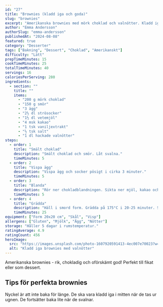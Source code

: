```yaml
---
id: "27"
title: "Brownies (kladd iga och goda)"
slug: "brownies"
excerpt: "Amerikanska brownies med mörk choklad och valnötter. Kladd iga i mitten och lite krispiga på toppen!"
author: "Emma Andersson"
authorSlug: "emma-andersson"
publishedAt: "2024-08-08"
featured: true
category: "Desserter"
tags: ["Bakning", "Dessert", "Choklad", "Amerikanskt"]
difficulty: "Lätt"
prepTimeMinutes: 15
cookTimeMinutes: 25
totalTimeMinutes: 40
servings: 16
caloriesPerServing: 280
ingredients:
  - section: ""
    title: ""
    items:
      - "200 g mörk choklad"
      - "150 g smör"
      - "3 ägg"
      - "2½ dl strösocker"
      - "1½ dl vetemjöl"
      - "4 msk kakao"
      - "1 tsk vaniljextrakt"
      - "½ tsk salt"
      - "1 dl hackade valnötter"
steps:
  - order: 1
    title: "Smält choklad"
    description: "Smält choklad och smör. Låt svalna."
    timeMinutes: 5
  - order: 2
    title: "Vispa ägg"
    description: "Vispa ägg och socker pösigt i cirka 3 minuter."
    timeMinutes: 5
  - order: 3
    title: "Blanda"
    description: "Rör ner chokladblandningen. Sikta ner mjöl, kakao och salt. Vänd försiktigt. Tillsätt valnötter."
    timeMinutes: 5
  - order: 4
    title: "Grädda"
    description: "Häll i smord form. Grädda på 175°C i 20-25 minuter. Ska vara kladdig i mitten!"
    timeMinutes: 25
equipment: ["Form 20x20 cm", "Skål", "Visp"]
allergens: ["Gluten", "Mjölk", "Ägg", "Nötter"]
storage: "Håller 5 dagar i rumstemperatur."
ratingAverage: 4.9
ratingCount: 456
heroImage:
  src: "https://images.unsplash.com/photo-1607920591413-4ec007e70023?w=800&q=80"
  alt: "Kladd iga brownies med valnötter"
---
```


Amerikanska brownies - rik, chokladig och oförskämt god! Perfekt till fikat eller som dessert.

## Tips för perfekta brownies

Nyckel är att inte baka för länge. De ska vara kladd iga i mitten när de tas ur ugnen. De fortsätter baka lite när de svalnar.

